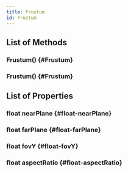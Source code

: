 ```yaml
---
title: Frustum
id: Frustum
---
```


## List of Methods

### Frustum() {#Frustum}

### Frustum() {#Frustum}

## List of Properties

### float nearPlane {#float-nearPlane}

### float farPlane {#float-farPlane}

### float fovY {#float-fovY}

### float aspectRatio {#float-aspectRatio}

